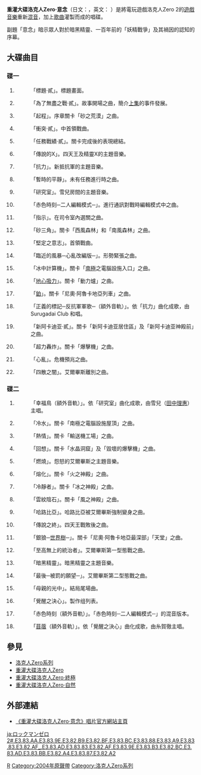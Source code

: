 {{Album infobox |
  Name        = 重灌大碟洛克人Zero·意念|
  Type        = 原聲帶|
  Artist      = |
  Cover       = |
  Background  = |
  Released    = 2004年5月28日 <small>([[日本|日本]])</small>|
  Recorded    = 不明|
  Genre       = [[遊戲音樂|遊戲音樂]]|
  Length      = 111.78分鐘（1小時86分鐘）|
  Label       = [[Inti_Creates|Inti Creates]]|
  Number      = |
  Producer    = III|
  Reviews     = |
  Last album  = ''[[重灌大碟洛克人Zero|重灌大碟洛克人Zero]]''|
  This album  = ''重灌大碟洛克人Zero·意念'' |
  Next album  = ''[[重灌大碟洛克人Zero·終極|重灌大碟洛克人Zero·終極]]'' |
|}}
'''重灌大碟洛克人Zero·意念'''（日文：'''{{lang|ja|リマスタートラック　ロックマンゼロ・イデア}}'''，英文： '''{{lang|en|Remastered Tracks Rockman Zero IDEA}}''' ）是將電玩遊戲洛克人Zero 2的[[遊戲音樂|遊戲音樂]]重新[[混音|混音]]，加上[[歌曲|歌曲]]灌製而成的唱碟。

副題「意念」暗示眾人對於暗黑精靈、一百年前的「妖精戰爭」及其禍因的認知的序幕。

==大碟曲目==
===碟一===
#{{lang|en|Title II}}
#:「標題‧貳」。標題畫面。
#{{lang|en|For Endless Fight II}}
#:「為了無盡之戰‧貳」。故事開場之曲，簡介[[洛克人Zero|上集]]的事件發展。
#{{lang|en|Departure}}
#:「起程」。序章關卡「砂之荒漠」之曲。
#{{lang|en|Crash II}}
#:「衝突‧貳」。中首領戰曲。
#{{lang|en|Result of Mission II}}
#:「任務戰績‧貳」。關卡完成後的表現總結。
#{{lang|en|X, the Legend}}
#:「傳說的X」。四天王及精靈X的主題音樂。
#{{lang|en|Resistance Force}}
#:「抗力」。新抵抗軍的主題音樂。
#{{lang|en|Momentary Peace}}
#:「暫時的平靜」。未有任務進行時之曲。
#{{lang|en|Labo}}
#:「研究室」。雪兒房間的主題音樂。
#{{lang|en|Red Time - 2 Player Mode Edit -}}
#:「赤色時刻─二人編輯模式─」。進行通訊對戰時編輯模式中之曲。
#{{lang|en|Instructions}}
#:「指示」。在司令室內選關之曲。
#{{lang|en|Sand Triangle}}
#:「砂三角」。關卡「西風森林」和「南風森林」之曲。
#{{lang|en|Strong Will}}
#:「堅定之意志」。首領戰曲。
#{{lang|en|Imminent Storm - Uneasy arrange -}}
#:「臨近的風暴─心亂改編版─」。形勢緊張之曲。
#{{lang|en|Ice Brain}}
#:「冰中計算機」。關卡「[[南極|南極]]之電腦設施入口」之曲。
#{{lang|en|Gravity}}
#:「[[引力|地心吸力]]」。關卡「動力爐」之曲。
#{{lang|en|Platinum}}
#:「[[鉑|鉑]]」。關卡「尼奧‧阿魯卡地亞列車」之曲。
#{{lang|en|Mark of Justice - Resistance Anthem - (Ex track)}}
#:「正義的標記─反抗軍軍歌─（額外音軌）」。依「抗力」曲化成歌，由 Surugadai Club 和唱。
#{{lang|en|Neo Arcadia II}}
#:「新阿卡迪亚‧貳」。關卡「新阿卡迪亚居住區」及「新阿卡迪亚神殿前」之曲。
#{{lang|en|Power Bom}}
#:「超力轟炸」。關卡「爆擊機」之曲。
#{{lang|en|Uneasy}}
#:「心亂」。危機預兆之曲。
#{{lang|en|Spreading Darkness}}
#:「四散之闇」。艾爾畢斯離別之曲。

===碟二===
#{{lang|en|L'oiseau du bonheur (Ex track)}}
#:「幸福鳥（額外音軌）」。依「研究室」曲化成歌，由雪兒（[[田中理惠_(聲優)|田中理惠]]）主唱。
#{{lang|en|Cool Water}}
#:「冷水」。關卡「南極之電腦設施屋頂」之曲。
#{{lang|en|Passionate}}
#:「熱情」。關卡「輸送機工場」之曲。
#{{lang|en|Flash Back}}
#:「回想」。關卡「水晶洞窟」及「毀壞的爆擊機」之曲。
#{{lang|en|Combustion}}
#:「燃燒」。怨怒的艾爾畢斯之主題音樂。
#{{lang|en|Melt Down}}
#:「熔化」。關卡「火之神殿」之曲。
#{{lang|en|Cool Hearted Fellow}}
#:「冷靜者」。關卡「冰之神殿」之曲。
#{{lang|en|The Cloudy Stone}}
#:「雲紋陰石」。關卡「風之神殿」之曲。
#{{lang|en|Harpuia}}
#:「哈路比亞」。哈路比亞被艾爾畢斯強制變身之曲。
#{{lang|en|The End of Legend}}
#:「傳說之終」。四天王戰敗後之曲。
#{{lang|en|Silver Wolf - Yggr-drasill -}}
#:「銀狼─[[世界樹|世界樹]]─」。關卡「尼奧‧阿魯卡地亞最深部」「天堂」之曲。
#{{lang|en|Supreme Ruler}}
#:「至高無上的統治者」。艾爾畢斯第一型態戰之曲。
#{{lang|en|Darkelf}}
#:「暗黑精靈」。暗黑精靈之主題音樂。
#{{lang|en|The Last - The Wish Punished -}}
#:「最後─被罰的願望─」。艾爾畢斯第二型態戰之曲。
#{{lang|en|In Mother's Light}}
#:「母親的光中」。結局尾場曲。
#{{lang|en|Awakening Will}}
#:「覺醒之決心」。製作组列表。
#{{lang|en|Red Time (Ex track)}}
#:「赤色時刻（額外音軌）」。「赤色時刻─二人編輯模式─」的混音版本。
#{{lang|en|Clover (Ex track)}}
#:「[[苜蓿|苜蓿]]（額外音軌）」。依「覺醒之決心」曲化成歌，由糸賀徹主唱。

==參見==
* [[洛克人Zero系列|洛克人Zero系列]]
* [[重灌大碟洛克人Zero|重灌大碟洛克人Zero]]
* [[重灌大碟洛克人Zero·終極|重灌大碟洛克人Zero·終極]]
* [[重灌大碟洛克人Zero·自然|重灌大碟洛克人Zero·自然]]

==外部連結==
*{{jp icon}}[http://www.inti.co.jp/cd/zero2/index.htm 《重灌大碟洛克人Zero·意念》唱片官方網站主頁] {{Wayback|url=http://www.inti.co.jp/cd/zero2/index.htm |date=20201118183832 }}

{{洛克人系列}}
[[Category:電子遊戲原聲帶|R]]
[[Category:2004年原聲帶|Category:2004年原聲帶]]
[[Category:洛克人Zero系列|Category:洛克人Zero系列]]

[[ja:ロックマンゼロ2#.E3.83.AA.E3.83.9E.E3.82.B9.E3.82.BF.E3.83.BC.E3.83.88.E3.83.A9.E3.83.83.E3.82.AF_.E3.83.AD.E3.83.83.E3.82.AF.E3.83.9E.E3.83.B3.E3.82.BC.E3.83.AD.E3.83.BB.E3.82.A4.E3.83.87.E3.82.A2|ja:ロックマンゼロ2#.E3.83.AA.E3.83.9E.E3.82.B9.E3.82.BF.E3.83.BC.E3.83.88.E3.83.A9.E3.83.83.E3.82.AF_.E3.83.AD.E3.83.83.E3.82.AF.E3.83.9E.E3.83.B3.E3.82.BC.E3.83.AD.E3.83.BB.E3.82.A4.E3.83.87.E3.82.A2]]